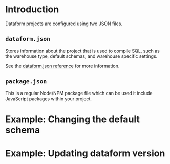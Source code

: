 

# Introduction

Dataform projects are configured using two JSON files.

## `dataform.json`

Stores information about the project that is used to compile SQL, such as the warehouse type, default schemas, and warehouse specific settings.

See the [dataform.json reference](/reference/dataform-json) for more information.

## `package.json`

This is a regular Node/NPM package file which can be used it include JavaScript packages within your project.

# Example: Changing the default schema

# Example: Updating dataform version
